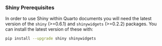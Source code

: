 
::: {.callout-note}
### Shiny Prerequisites

In order to use Shiny within Quarto documents you will need the latest version of the `shiny` (>=0.6.1) and `shinywidgets` (>=0.2.2) packages. You can install the latest version of these with:

```.bash
pip install --upgrade shiny shinywidgets
```
:::
